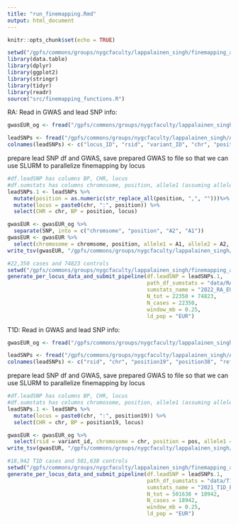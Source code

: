 ```yaml
---
title: "run_finemapping.Rmd"
output: html_document
---
```


```r
knitr::opts_chunk$set(echo = TRUE)
```

```r
setwd("/gpfs/commons/groups/nygcfaculty/lappalainen_singh/finemapping_autoimmune")
library(data.table)
library(dplyr)
library(ggplot2)
library(stringr)
library(tidyr)
library(readr)
source("src/finemapping_functions.R")
```


RA:
Read in GWAS and lead SNP info:
```r
gwasEUR_og <- fread("/gpfs/commons/groups/nygcfaculty/lappalainen_singh/AID_GWAS/SumStats/RA/natgen_2022_PMID36333501/EUR_all_auto-10-2021.txt.gz")

leadSNPs <- fread("/gpfs/commons/groups/nygcfaculty/lappalainen_singh/AID_GWAS/SumStats/RA/natgen_2022_PMID36333501/RA_Lead_Snps-EUR.csv")
colnames(leadSNPs) <- c("locus_ID", "rsid", "variant_ID", "chr", "position", "pop", "serostatus", "OR", "L95", "U95", "pval", "direction", "p.het")
```

prepare lead SNP df and GWAS, save prepared GWAS to file so that we can use SLURM to parallelize finemapping by locus
```r
#df.leadSNP has columns BP, CHR, locus
#df.sumstats has columns chromosome, position, allele1 (assuming allele1 is effect allele), allele2, beta, se
leadSNPs.1 <- leadSNPs %>% 
  mutate(position = as.numeric(str_replace_all(position, ",", "")))%>% 
  mutate(locus = paste0(chr, ":", position)) %>% 
  select(CHR = chr, BP = position, locus) 

gwasEUR <- gwasEUR_og %>%  
  separate(SNP, into = c("chromsome", "position", "A2", "A1"))
gwasEUR <- gwasEUR %>% 
  select(chromosome = chromsome, position, allele1 = A1, allele2 = A2, beta = Beta, se = SE) 
write_tsv(gwasEUR, "/gpfs/commons/groups/nygcfaculty/lappalainen_singh/finemapping_autoimmune/data/RA.EUR.assoc")
```

```r
#22,350 cases and 74823 controls
setwd("/gpfs/commons/groups/nygcfaculty/lappalainen_singh/finemapping_autoimmune")
generate_per_locus_data_and_submit_pipeline(df.leadSNP = leadSNPs.1, 
                                            path_df_sumstats = "data/RA.EUR.assoc", 
                                            sumstats_name = "2022_RA_EUR", 
                                            N_tot = 22350 + 74823, 
                                            N_cases = 22350, 
                                            window_mb = 0.25, 
                                            ld_pop = "EUR")
```


T1D:
Read in GWAS and lead SNP info:
```r
gwasEUR_og <- fread("/gpfs/commons/groups/nygcfaculty/lappalainen_singh/AID_GWAS/SumStats/T1D/nature_2021_PMID34012112/GCST90014023_buildGRCh37.tsv")

leadSNPs <- fread("/gpfs/commons/groups/nygcfaculty/lappalainen_singh/AID_GWAS/SumStats/T1D/nature_2021_PMID34012112/LEAD_SNPs_T1D_Lead_SNP_Finemapped.csv")
colnames(leadSNPs) <- c("rsid", "chr", "position19", "position38", "ref", "alt", "signal", "alt_af", "PPA", "index_r2", "PMID")
```

prepare lead SNP df and GWAS, save prepared GWAS to file so that we can use SLURM to parallelize finemapping by locus
```r
#df.leadSNP has columns BP, CHR, locus
#df.sumstats has columns chromosome, position, allele1 (assuming allele1 is effect allele), allele2, beta, se
leadSNPs.1 <- leadSNPs %>% 
  mutate(locus = paste0(chr, ":", position19)) %>% 
  select(CHR = chr, BP = position19, locus) 

gwasEUR <- gwasEUR_og %>% 
  select(rsid = variant_id, chromosome = chr, position = pos, allele1 = effect_allele, allele2 = other_allele, beta, se = standard_error) 
write_tsv(gwasEUR, "/gpfs/commons/groups/nygcfaculty/lappalainen_singh/finemapping_autoimmune/data/T1D.EUR.assoc")
```

```r
#18,942 T1D cases and 501,638 controls
setwd("/gpfs/commons/groups/nygcfaculty/lappalainen_singh/finemapping_autoimmune")
generate_per_locus_data_and_submit_pipeline(df.leadSNP = leadSNPs.1, 
                                            path_df_sumstats = "data/T1D.EUR.assoc", 
                                            sumstats_name = "2021_T1D_EUR", 
                                            N_tot = 501638 + 18942, 
                                            N_cases = 18942, 
                                            window_mb = 0.25, 
                                            ld_pop = "EUR")
```